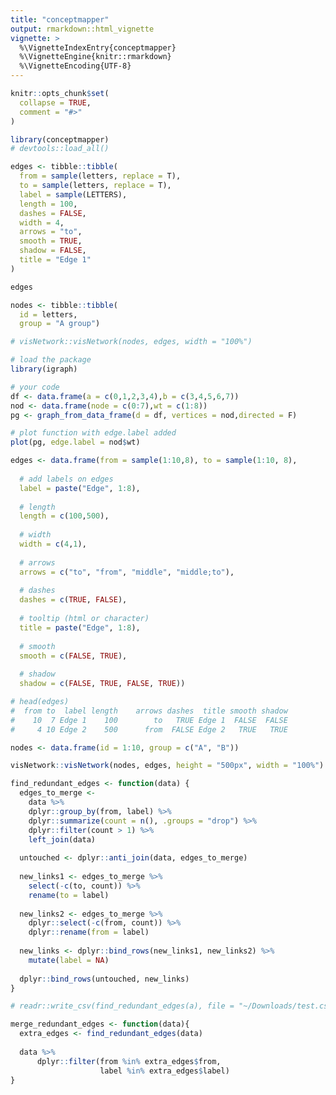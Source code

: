 ```yaml
---
title: "conceptmapper"
output: rmarkdown::html_vignette
vignette: >
  %\VignetteIndexEntry{conceptmapper}
  %\VignetteEngine{knitr::rmarkdown}
  %\VignetteEncoding{UTF-8}
---
```


```r
knitr::opts_chunk$set(
  collapse = TRUE,
  comment = "#>"
)
```

```r
library(conceptmapper)
# devtools::load_all()
```

```r
edges <- tibble::tibble(
  from = sample(letters, replace = T),
  to = sample(letters, replace = T),
  label = sample(LETTERS),
  length = 100,
  dashes = FALSE,
  width = 4,
  arrows = "to",
  smooth = TRUE,
  shadow = FALSE,
  title = "Edge 1"
)

edges

nodes <- tibble::tibble(
  id = letters,
  group = "A group")

# visNetwork::visNetwork(nodes, edges, width = "100%")

# load the package
library(igraph)

# your code
df <- data.frame(a = c(0,1,2,3,4),b = c(3,4,5,6,7))
nod <- data.frame(node = c(0:7),wt = c(1:8))
pg <- graph_from_data_frame(d = df, vertices = nod,directed = F)

# plot function with edge.label added
plot(pg, edge.label = nod$wt)
```
```r
edges <- data.frame(from = sample(1:10,8), to = sample(1:10, 8),
                    
  # add labels on edges                  
  label = paste("Edge", 1:8),
  
  # length
  length = c(100,500),
  
  # width
  width = c(4,1),
  
  # arrows
  arrows = c("to", "from", "middle", "middle;to"),
  
  # dashes
  dashes = c(TRUE, FALSE),
  
  # tooltip (html or character)
  title = paste("Edge", 1:8),
  
  # smooth
  smooth = c(FALSE, TRUE),
  
  # shadow
  shadow = c(FALSE, TRUE, FALSE, TRUE)) 

# head(edges)
#  from to  label length    arrows dashes  title smooth shadow
#    10  7 Edge 1    100        to   TRUE Edge 1  FALSE  FALSE
#     4 10 Edge 2    500      from  FALSE Edge 2   TRUE   TRUE

nodes <- data.frame(id = 1:10, group = c("A", "B"))

visNetwork::visNetwork(nodes, edges, height = "500px", width = "100%")
```

```r
find_redundant_edges <- function(data) {
  edges_to_merge <- 
    data %>%
    dplyr::group_by(from, label) %>%
    dplyr::summarize(count = n(), .groups = "drop") %>%
    dplyr::filter(count > 1) %>% 
    left_join(data)
  
  untouched <- dplyr::anti_join(data, edges_to_merge)
  
  new_links1 <- edges_to_merge %>%
    select(-c(to, count)) %>% 
    rename(to = label)
  
  new_links2 <- edges_to_merge %>%
    dplyr::select(-c(from, count)) %>% 
    dplyr::rename(from = label)
  
  new_links <- dplyr::bind_rows(new_links1, new_links2) %>% 
    mutate(label = NA)
  
  dplyr::bind_rows(untouched, new_links)
}

# readr::write_csv(find_redundant_edges(a), file = "~/Downloads/test.csv")

merge_redundant_edges <- function(data){
  extra_edges <- find_redundant_edges(data)
  
  data %>%
      dplyr::filter(from %in% extra_edges$from,
                    label %in% extra_edges$label)
}
```

